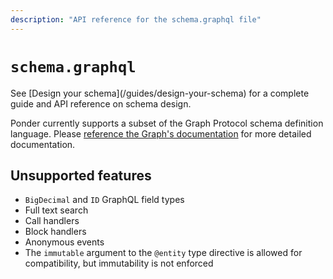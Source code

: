 ```yaml
---
description: "API reference for the schema.graphql file"
---
```



# `schema.graphql`

<Callout type="warning">
  See [Design your schema](/guides/design-your-schema) for a complete guide and
  API reference on schema design.
</Callout>

Ponder currently supports a subset of the Graph Protocol schema definition language. Please [reference the Graph's documentation](https://thegraph.com/docs/en/developing/creating-a-subgraph/#the-graph-ql-schema) for more detailed documentation.

## Unsupported features

- `BigDecimal` and `ID` GraphQL field types
- Full text search
- Call handlers
- Block handlers
- Anonymous events
- The `immutable` argument to the `@entity` type directive is allowed for compatibility, but immutability is not enforced
